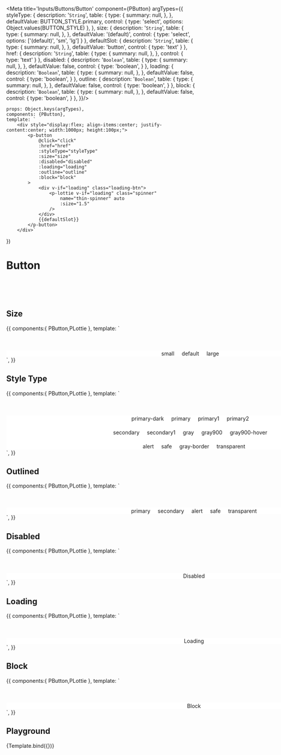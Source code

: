 
<Meta title='Inputs/Buttons/Button' component={PButton}
      argTypes={{
          styleType: {
              description: '`String`',
              table: {
                  type: {
                      summary: null,
                  },
              },
              defaultValue: BUTTON_STYLE.primary,
              control: {
                  type: 'select',
                  options: Object.values(BUTTON_STYLE)
              },
          },
          size: {
              description: '`String`',
              table: {
                  type: {
                      summary: null,
                  },
              },
              defaultValue: '(default)',
              control: {
                  type: 'select',
                  options: ['(default)', 'sm', 'lg']
              }
          },
          defaultSlot: {
              description: '`String`',
              table: {
                  type: {
                      summary: null,
                  },
              },
              defaultValue: 'button',
              control: {
                  type: 'text'
              }
          },
          href: {
              description: '`String`',
              table: {
                  type: {
                      summary: null,
                  },
              },
              control: {
                  type: 'text'
              }
          },
          disabled: {
              description: '`Boolean`',
              table: {
                  type: {
                      summary: null,
                  },
              },
              defaultValue: false,
              control: {
                  type: 'boolean',
              }
          },
          loading: {
              description: '`Boolean`',
              table: {
                  type: {
                      summary: null,
                  },
              },
              defaultValue: false,
              control: {
                  type: 'boolean',
              }
          },
          outline: {
              description: '`Boolean`',
              table: {
                  type: {
                      summary: null,
                  },
              },
              defaultValue: false,
              control: {
                  type: 'boolean',
              }
          },
          block: {
              description: '`Boolean`',
              table: {
                  type: {
                      summary: null,
                  },
              },
              defaultValue: false,
              control: {
                  type: 'boolean',
              }
          },
      }}/>

    props: Object.keys(argTypes),
    components: {PButton},
    template: `
        <div style="display:flex; align-items:center; justify-content:center; width:1000px; height:100px;">
            <p-button
                @click="click"
                :href="href"
                :styleType="styleType"
                :size="size"
                :disabled="disabled"
                :loading="loading"
                :outline="outline"
                :block="block"
            >
                <div v-if="loading" class="loading-btn">
                    <p-lottie v-if="loading" class="spinner"
                        name="thin-spinner" auto
                        :size="1.5"
                    />
                </div>
                {{defaultSlot}}
            </p-button>
        </div>`
})

# Button

<br/>
<br/>
<br/>

## Size
<Story name='size' height='150px'>
    {{
        components:{ PButton,PLottie },
        template: `
            <div style="display:flex; align-items:center; justify-content:center; width:1000px; margin-top: 50px; background-color: white">
                <p-button styleType="primary" style="margin-right: 20px" size="sm">
                    <div>small</div>
                </p-button>
                <p-button styleType="primary" style="margin-right: 20px">
                    <div>default</div>
                </p-button>
                <p-button styleType="primary" style="margin-right: 20px" size="lg">
                    <div>large</div>
                </p-button>
            </div>`,
    }}
</Story>

## Style Type
<Story name='style-type' height='250px'>
    {{
        components:{ PButton,PLottie },
        template: `
            <div style="display: flex; flex-direction: column; align-items: center; width:1000px; margin-top: 50px; background-color: white">
                <div style="display:flex">
                    <p-button styleType="primary-dark" style="margin-right: 20px">
                        <div>primary-dark</div>
                    </p-button>
                    <p-button styleType="primary" style="margin-right: 20px">
                        <div>primary</div>
                    </p-button>
                    <p-button styleType="primary1" style="margin-right: 20px">
                        <div>primary1</div>
                    </p-button>
                    <p-button styleType="primary2" style="margin-right: 20px">
                        <div>primary2</div>
                    </p-button>
                </div>
                <div style="display:flex; margin-top: 20px">
                    <p-button styleType="secondary" style="margin-right: 20px">
                        <div>secondary</div>
                    </p-button>
                    <p-button styleType="secondary1" style="margin-right: 20px">
                        <div>secondary1</div>
                    </p-button>
                    <p-button styleType="gray" style="margin-right: 20px">
                        <div>gray</div>
                    </p-button>
                    <p-button styleType="gray900" style="margin-right: 20px">
                        <div>gray900</div>
                    </p-button>
                    <p-button styleType="gray900-hover" style="margin-right: 20px">
                        <div>gray900-hover</div>
                    </p-button>
                </div>
                <div style="display:flex; margin-top: 20px">
                    <p-button styleType="alert" style="margin-right: 20px">
                        <div>alert</div>
                    </p-button>
                    <p-button styleType="safe" style="margin-right: 20px">
                        <div>safe</div>
                    </p-button>
                    <p-button styleType="gray-border" style="margin-right: 20px">
                        <div>gray-border</div>
                    </p-button>
                    <p-button styleType="transparent">
                        <div>transparent</div>
                    </p-button>
                </div>
            </div>`,
    }}
</Story>

## Outlined
<Story name='outlined' height='150px'>
    {{
        components:{ PButton,PLottie },
        template: `
            <div style="display:flex; align-items:center; justify-content:center; width:1000px; margin-top: 50px; background-color: white">
                <p-button
                    styleType="primary" style="margin-right: 20px"
                    :outline="true"
                >
                    <div>primary</div>
                </p-button>
                <p-button
                    styleType="secondary" style="margin-right: 20px"
                    :outline="true"
                >
                    <div>secondary</div>
                </p-button>
                <p-button
                    styleType="alert" style="margin-right: 20px"
                    :outline="true"
                >
                    <div>alert</div>
                </p-button>
                <p-button
                    styleType="safe" style="margin-right: 20px"
                    :outline="true"
                >
                    <div>safe</div>
                </p-button>
                <p-button
                    styleType="transparent"
                    :outline="true"
                >
                    <div>transparent</div>
                </p-button>
            </div>`,
    }}
</Story>

## Disabled
<Story name='disabled' height='150px'>
    {{
        components:{ PButton,PLottie },
        template: `
            <div style="display:flex; align-items:center; justify-content:center; width:1000px; margin-top: 50px; background-color: white">
                <p-button
                    styleType="primary"
                    :disabled="true"
                >
                    <div>Disabled</div>
                </p-button>
            </div>`,
    }}
</Story>

## Loading
<Story name='loading' height='150px'>
    {{
        components:{ PButton,PLottie },
        template: `
            <div style="display:flex; align-items:center; justify-content:center; width:1000px; margin-top: 50px; background-color: white">
                <p-button
                    styleType="primary"
                    :loading="true"
                >
                    <div class="loading-btn">
                        <p-lottie
                            class="spinner"
                            name="thin-spinner" auto
                            :size="1.5"
                        />
                        <div>Loading</div>
                    </div>
                </p-button>
            </div>`,
    }}
</Story>

## Block
<Story name='block' height='150px'>
    {{
        components:{ PButton,PLottie },
        template: `
            <div style="display:flex; align-items:center; justify-content:center; width:1000px; margin-top: 50px; background-color: white">
                <p-button
                    styleType="primary"
                    :block="true"
                >
                    <div>Block</div>
                </p-button>
            </div>`,
    }}
</Story>

## Playground
<Story name="playground" height="150px">
    {Template.bind({})}
</Story>

<ArgsTable story="playground" />

